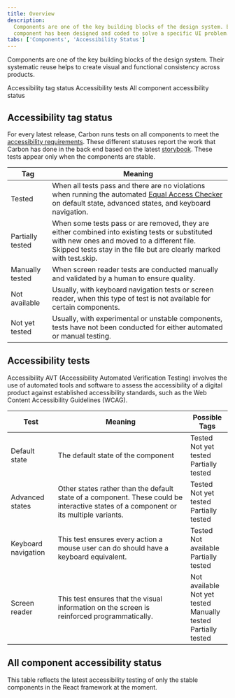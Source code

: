 ```yaml
---
title: Overview
description:
  Components are one of the key building blocks of the design system. Each
  component has been designed and coded to solve a specific UI problem.
tabs: ['Components', 'Accessibility Status']
---
```



<PageDescription>

Components are one of the key building blocks of the design system. Their
systematic reuse helps to create visual and functional consistency across
products.

</PageDescription>

<AnchorLinks>

<AnchorLink>Accessibility tag status</AnchorLink>
<AnchorLink>Accessibility tests</AnchorLink>
<AnchorLink>All component accessibility status</AnchorLink>

</AnchorLinks>

## Accessibility tag status

For every latest release, Carbon runs tests on all components to meet the
[accessibility requirements](https://www.ibm.com/able/requirements/requirements/).
These different statuses report the work that Carbon has done in the back end
based on the latest [storybook](https://react.carbondesignsystem.com/). These
tests appear only when the components are stable.

| Tag                                     | Meaning                                                                                                                                                                                                             |
| --------------------------------------- | ------------------------------------------------------------------------------------------------------------------------------------------------------------------------------------------------------------------- |
| <Tag type="green">Tested</Tag>          | When all tests pass and there are no violations when running the automated [Equal Access Checker](https://www.ibm.com/able/toolkit/tools/) on default state, advanced states, and keyboard navigation.              |
| <Tag type="blue">Partially tested</Tag> | When some tests pass or are removed, they are either combined into existing tests or substituted with new ones and moved to a different file. Skipped tests stay in the file but are clearly marked with test.skip. |
| <Tag type="teal">Manually tested</Tag>  | When screen reader tests are conducted manually and validated by a human to ensure quality.                                                                                                                         |
| <Tag>Not available</Tag>                | Usually, with keyboard navigation tests or screen reader, when this type of test is not available for certain components.                                                                                           |
| <Tag type="purple">Not yet tested</Tag> | Usually, with experimental or unstable components, tests have not been conducted for either automated or manual testing.                                                                                            |

## Accessibility tests

Accessibility AVT (Accessibility Automated Verification Testing) involves the
use of automated tools and software to assess the accessibility of a digital
product against established accessibility standards, such as the Web Content
Accessibility Guidelines (WCAG).

| Test                | Meaning                                                                                                                               | Possible Tags                                                                                                                                               |
| ------------------- | ------------------------------------------------------------------------------------------------------------------------------------- | ----------------------------------------------------------------------------------------------------------------------------------------------------------- |
| Default state       | The default state of the component                                                                                                    | <Tag type="green">Tested</Tag><br/><Tag type="purple">Not yet tested</Tag><br/><Tag type="blue">Partially tested</Tag>                                      |
| Advanced states     | Other states rather than the default state of a component. These could be interactive states of a component or its multiple variants. | <Tag type="green">Tested</Tag><br/><Tag type="purple">Not yet tested</Tag><br/><Tag type="blue">Partially tested</Tag>                                      |
| Keyboard navigation | This test ensures every action a mouse user can do should have a keyboard equivalent.                                                 | <Tag type="green">Tested</Tag><br/><Tag>Not available</Tag><br/><Tag type="blue">Partially tested</Tag>                                                     |
| Screen reader       | This test ensures that the visual information on the screen is reinforced programmatically.                                           | <Tag>Not available</Tag><br/><Tag type="purple">Not yet tested</Tag><br/><Tag type="teal">Manually tested</Tag><br/><Tag type="blue">Partially tested</Tag> |

## All component accessibility status

This table reflects the latest accessibility testing of only the stable
components in the React framework at the moment.

<A11yStatus />
